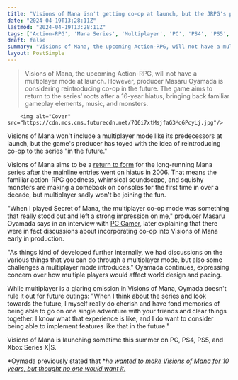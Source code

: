 ```yaml
---
title: "Visions of Mana isn't getting co-op at launch, but the JRPG's producer doesn't rule out multiplayer 'in the future'"
date: "2024-04-19T13:28:11Z"
lastmod: "2024-04-19T13:28:11Z"
tags: ['Action-RPG', 'Mana Series', 'Multiplayer', 'PC', 'PS4', 'PS5', 'Secret of Mana', 'Visions of Mana', 'Xbox Series X|S']
draft: false
summary: "Visions of Mana, the upcoming Action-RPG, will not have a multiplayer mode at launch. However, producer Masaru Oyamada is considering reintroducing co-op in the future. The game aims to return to the series' roots after a 16-year hiatus, bringing back familiar gameplay elements, music, and monsters."
layout: PostSimple
---
```

> Visions of Mana, the upcoming Action-RPG, will not have a multiplayer mode at launch. However, producer Masaru Oyamada is considering reintroducing co-op in the future. The game aims to return to the series' roots after a 16-year hiatus, bringing back familiar gameplay elements, music, and monsters.


        <img alt="Cover" src="https://cdn.mos.cms.futurecdn.net/7Q6i7xtMsjfaG3Mq6PcyLj.jpg"/>
        
Visions of Mana won't include a multiplayer mode like its predecessors at launch, but the game's producer has toyed with the idea of reintroducing co-op to the series "in the future."

Visions of Mana aims to be a [return to form](https://www.gamesradar.com/after-16-years-visions-of-mana-brings-back-back-original-creator-koichi-ishii-for-a-return-to-its-action-rpg-roots/) for the long-running Mana series after the mainline entries went on hiatus in 2006. That means the familiar action-RPG goodness, whimsical soundscape, and squishy monsters are making a comeback on consoles for the first time in over a decade, but multiplayer sadly won't be joining the fun.

"When I played Secret of Mana, the multiplayer co-op mode was something that really stood out and left a strong impression on me," producer Masaru Oyamada says in an interview with [PC Gamer](https://www.pcgamer.com/games/rpg/visions-of-mana-wont-have-multiplayer-but-producer-masaru-oyamada-wants-to-implement-features-like-that-in-the-future/?utm_medium=social&utm_source=twitter.com&utm_campaign=socialflow/), later explaining that there were in fact discussions about incorporating co-op into Visions of Mana early in production.

"As things kind of developed further internally, we had discussions on the various things that you can do through a multiplayer mode, but also some challenges a multiplayer mode introduces," Oyamada continues, expressing concern over how multiple players would affect world design and pacing. 

While multiplayer is a glaring omission in Visions of Mana, Oymada doesn't rule it out for future outings: "When I think about the series and look towards the future, I myself really do cherish and have fond memories of being able to go on one single adventure with your friends and clear things together. I know what that experience is like, and I do want to consider being able to implement features like that in the future."

Visions of Mana is launching sometime this summer on PC, PS4, PS5, and Xbox Series X|S.

*Oymada previously stated that *[<em>he wanted to make Visions of Mana for 10 years, but thought no one would want it.</em>](https://www.gamesradar.com/visions-of-mana-producer-wanted-to-make-the-new-jrpg-for-10-years-but-wasnt-sure-anyone-wanted-it/)
        